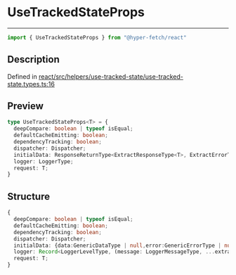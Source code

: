 

# UseTrackedStateProps

<div class="api-docs__separator" data-reactroot="">

---

</div><div class="api-docs__import" data-reactroot="">

```ts
import { UseTrackedStateProps } from "@hyper-fetch/react"
```

</div><div class="api-docs__section">

## Description

</div><div class="api-docs__description"><span class="api-docs__do-not-parse">



</span></div><p class="api-docs__definition">

Defined in [react/src/helpers/use-tracked-state/use-tracked-state.types.ts:16](https://github.com/BetterTyped/hyper-fetch/blob/c3e2c45/packages/react/src/helpers/use-tracked-state/use-tracked-state.types.ts#L16)

</p><div class="api-docs__section">

## Preview

</div><div class="api-docs__preview type">

```ts
type UseTrackedStateProps<T> = {
  deepCompare: boolean | typeof isEqual; 
  defaultCacheEmitting: boolean; 
  dependencyTracking: boolean; 
  dispatcher: Dispatcher; 
  initialData: ResponseReturnType<ExtractResponseType<T>, ExtractErrorType<T>, ExtractAdapterType<T>> | null; 
  logger: LoggerType; 
  request: T; 
}
```

</div><div class="api-docs__section">

## Structure

</div><div class="api-docs__returns">

```ts
{
  deepCompare: boolean | typeof isEqual;
  defaultCacheEmitting: boolean;
  dependencyTracking: boolean;
  dispatcher: Dispatcher;
  initialData: {data:GenericDataType | null,error:GenericErrorType | null,extra:ExtractAdapterExtraType<Adapter> | null,status:ExtractAdapterStatusType<Adapter> | null,success:boolean} | null;
  logger: Record<LoggerLevelType, (message: LoggerMessageType, ...extra: LoggerMessageType[]) => void>;
  request: T;
}
```

</div>